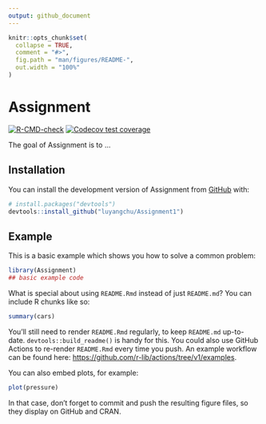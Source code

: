 ```yaml
---
output: github_document
---
```


<!-- README.md is generated from README.Rmd. Please edit that file -->

```r
knitr::opts_chunk$set(
  collapse = TRUE,
  comment = "#>",
  fig.path = "man/figures/README-",
  out.width = "100%"
)
```

# Assignment

<!-- badges: start -->
[![R-CMD-check](https://github.com/luyangchu/Assignment1/actions/workflows/R-CMD-check.yaml/badge.svg)](https://github.com/luyangchu/Assignment1/actions/workflows/R-CMD-check.yaml)
[![Codecov test coverage](https://codecov.io/gh/luyangchu/Assignment1/branch/master/graph/badge.svg)](https://app.codecov.io/gh/luyangchu/Assignment1?branch=master)
<!-- badges: end -->

The goal of Assignment is to ...

## Installation

You can install the development version of Assignment from [GitHub](https://github.com/) with:

``` r
# install.packages("devtools")
devtools::install_github("luyangchu/Assignment1")
```

## Example

This is a basic example which shows you how to solve a common problem:

```r
library(Assignment)
## basic example code
```

What is special about using `README.Rmd` instead of just `README.md`? You can include R chunks like so:

```r
summary(cars)
```

You'll still need to render `README.Rmd` regularly, to keep `README.md` up-to-date. `devtools::build_readme()` is handy for this. You could also use GitHub Actions to re-render `README.Rmd` every time you push. An example workflow can be found here: <https://github.com/r-lib/actions/tree/v1/examples>.

You can also embed plots, for example:

```r
plot(pressure)
```

In that case, don't forget to commit and push the resulting figure files, so they display on GitHub and CRAN.
